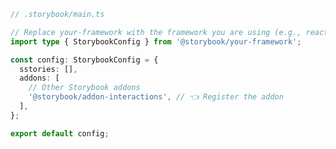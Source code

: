 ```ts
// .storybook/main.ts

// Replace your-framework with the framework you are using (e.g., react-webpack5, vue3-webpack5)
import type { StorybookConfig } from '@storybook/your-framework';

const config: StorybookConfig = {
  sstories: [],
  addons: [
    // Other Storybook addons
    '@storybook/addon-interactions', // 👈 Register the addon
  ],
};

export default config;
```
